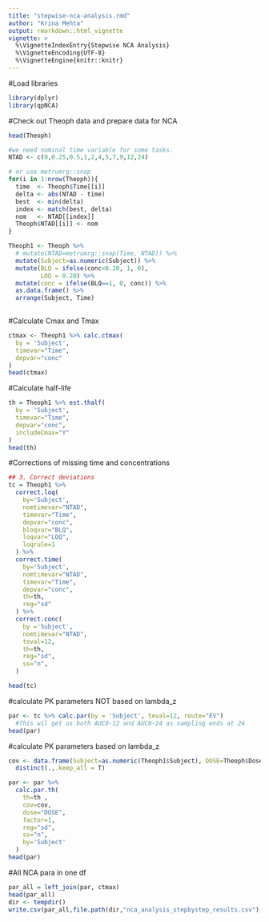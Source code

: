 ```yaml
---
title: "stepwise-nca-analysis.rmd"
author: "Krina Mehta"
output: rmarkdown::html_vignette
vignette: >
  %\VignetteIndexEntry{Stepwise NCA Analysis}
  %\VignetteEncoding{UTF-8}
  %\VignetteEngine{knitr::knitr}
---
```


#Load libraries
```r
library(dplyr)
library(qpNCA)
```

#Check out Theoph data and prepare data for NCA
```r
head(Theoph)

#we need nominal time variable for some tasks.
NTAD <- c(0,0.25,0.5,1,2,4,5,7,9,12,24)

# or use metrumrg::snap
for(i in 1:nrow(Theoph)){
  time  <- Theoph$Time[[i]]
  delta <- abs(NTAD - time)
  best  <- min(delta)
  index <- match(best, delta)
  nom   <- NTAD[[index]]
  Theoph$NTAD[[i]] <- nom
}

Theoph1 <- Theoph %>% 
  # mutate(NTAD=metrumrg::snap(Time, NTAD)) %>%
  mutate(Subject=as.numeric(Subject)) %>%
  mutate(BLQ = ifelse(conc<0.20, 1, 0),
         LOQ = 0.20) %>%
  mutate(conc = ifelse(BLQ==1, 0, conc)) %>%
  as.data.frame() %>%
  arrange(Subject, Time)
              
```

#Calculate Cmax and Tmax
```r
ctmax <- Theoph1 %>% calc.ctmax(
  by = 'Subject',
  timevar="Time",
  depvar="conc"
)
head(ctmax)
```

#Calculate half-life
```r
th = Theoph1 %>% est.thalf(
  by = 'Subject',
  timevar="Time",
  depvar="conc",
  includeCmax="Y"
)
head(th)
```

#Corrections of missing time and concentrations
```r

## 3. Correct deviations
tc = Theoph1 %>%
  correct.loq(
    by='Subject',
    nomtimevar="NTAD",
    timevar="Time",
    depvar="conc",
    bloqvar="BLQ",
    loqvar="LOQ",
    loqrule=1
  ) %>%
  correct.time(
    by='Subject',
    nomtimevar="NTAD",
    timevar="Time",
    depvar="conc",
    th=th,
    reg="sd"
  ) %>%  
  correct.conc(
    by ='Subject',
    nomtimevar="NTAD",
    teval=12,
    th=th,
    reg="sd",
    ss="n",
  )

head(tc)

```

#calculate PK parameters NOT based on lambda_z 
```r
par <- tc %>% calc.par(by = 'Subject', teval=12, route="EV")  
  #This wil get us both AUC0-12 and AUC0-24 as sampling ends at 24
head(par)
```

#calculate PK parameters based on lambda_z 
```r
cov <- data.frame(Subject=as.numeric(Theoph1$Subject), DOSE=Theoph$Dose) %>% 
  distinct(.,.keep_all = T)

par <- par %>% 
  calc.par.th(
    th=th ,
    cov=cov,
    dose="DOSE",
    factor=1,  
    reg="sd",
    ss="n",
    by='Subject'
  )
head(par)
```

#All NCA para in one df
```r
par_all = left_join(par, ctmax)
head(par_all)
dir <- tempdir()
write.csv(par_all,file.path(dir,"nca_analysis_stepbystep_results.csv"), row.names = F)
```

